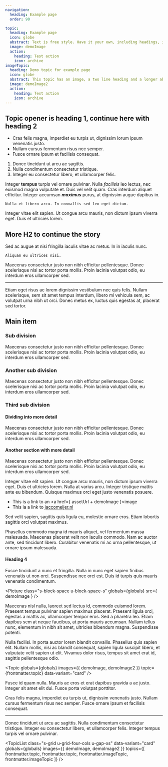 ```yaml
---
navigation:
  heading: Example page
  order: 90

topic:
  heading: Example page
  icon: globe
  abstract: Text is free style. Have it your own, including headings, images and all that.
  image: demoImage
  action:
    heading: Test action
    icon: archive
imageTopic:
  heading: Demo topic for example page
  icon: globe
  abstract: This topic has an image, a two line heading and a longer abstract, all for demo purposes.
  image: demoImage2
  action:
    heading: Test action
    icon: archive
---
```


<div class="s-popout">
  <Topic
    globals={globals}
    images={{ demoImage, demoImage2 }}
    topic={frontmatter.topic}
    data-variant="headline"
    swap-image={true}
  />
</div>


## Topic opener is heading 1, continue here with heading 2

- Cras felis magna, imperdiet eu turpis ut, dignissim lorum ipsum venenatis
  justo.
- Nullam cursus fermentum risus nec semper.
- Fusce ornare ipsum et facilisis consequat.

1) Donec tincidunt ut arcu ac sagittis.
2) Nulla condimentum consectetur tristique.
3) Integer eu consectetur libero, et ullamcorper felis. 

Integer **tempus** turpis vel ornare pulvinar. Nulla *facilisis* leo lectus, nec
euismod magna vulputate et. Duis vel velit quam. Cras interdum aliquet
efficitur. Integer accumsan ***maximus*** purus, at dignissim augue dapibus in.

`Nulla et libero arcu. In convallis sed leo eget dictum.`

Integer vitae elit sapien. Ut congue arcu mauris, non dictum ipsum viverra eget.
Duis et ultricies lorem.


## More H2 to continue the story

Sed ac augue at nisi fringilla iaculis vitae ac metus. In in iaculis nunc.

```text
Aliquam eu ultrices nisi.
```

Maecenas consectetur justo non nibh efficitur pellentesque. Donec scelerisque
nisi ac tortor porta mollis. Proin lacinia volutpat odio, eu interdum eros
ullamcorper sed.

---

Etiam eget risus ac lorem dignissim vestibulum nec quis felis. Nullam
scelerisque, sem sit amet tempus interdum, libero mi vehicula sem, ac volutpat
urna nibh ut orci. Donec metus ex, luctus quis egestas at, placerat sed tortor.


## Main item
### Sub division

Maecenas consectetur justo non nibh efficitur pellentesque. Donec scelerisque
nisi ac tortor porta mollis. Proin lacinia volutpat odio, eu interdum eros
ullamcorper sed.

### Another sub division

Maecenas consectetur justo non nibh efficitur pellentesque. Donec scelerisque
nisi ac tortor porta mollis. Proin lacinia volutpat odio, eu interdum eros
ullamcorper sed.

### Third sub division

#### Dividing into more detail

Maecenas consectetur justo non nibh efficitur pellentesque. Donec scelerisque
nisi ac tortor porta mollis. Proin lacinia volutpat odio, eu interdum eros
ullamcorper sed.

#### Another section with more detail

Maecenas consectetur justo non nibh efficitur pellentesque. Donec scelerisque
nisi ac tortor porta mollis. Proin lacinia volutpat odio, eu interdum eros
ullamcorper sed.

Integer vitae elit sapien. Ut congue arcu mauris, non dictum ipsum viverra eget.
Duis et ultricies lorem. Nulla at varius arcu. Integer tristique mattis ante eu
bibendum. Quisque maximus orci eget justo venenatis posuere.

- This is a link to an <a href={ assetUrl + demoImage }>image</a>
- This ia a link to [jaccomeijer.nl](https://www.jaccomeijer.nl)

Sed velit sapien, sagittis quis ligula eu, molestie ornare eros. Etiam lobortis
sagittis orci volutpat maximus.

<div class="s-popout">
  <Topic
    globals={globals}
    images={{ demoImage, demoImage2 }}
    topic={frontmatter.imageTopic}
    data-variant="hero"
  />
</div>

Phasellus commodo magna id mauris aliquet, vel fermentum massa malesuada.
Maecenas placerat velit non iaculis commodo. Nam ac auctor ante, sed tincidunt
libero. Curabitur venenatis mi ac urna pellentesque, ut ornare ipsum malesuada.

#### Heading 4

Fusce tincidunt a nunc et fringilla. Nulla in nunc eget sapien finibus venenatis
ut non orci. Suspendisse nec orci est. Duis id turpis quis mauris venenatis
condimentum.

<Picture
  class="s-block-space u-block-space-s"
  globals={globals}
  src={ demoImage }
/>

Maecenas nisl nulla, laoreet sed lectus id, commodo euismod lorem. Praesent
tempus pulvinar sapien maximus placerat. Praesent ligula orci, egestas a mattis
ac, ullamcorper tempor eros. Sed a pharetra leo. Etiam dapibus sem at neque
faucibus, at porta mauris accumsan. Nullam tellus nunc, elementum in nibh sit
amet, ultricies bibendum magna. Suspendisse potenti.

Nulla facilisi. In porta auctor lorem blandit convallis. Phasellus quis sapien
elit. Nullam mollis, nisi ac blandit consequat, sapien ligula suscipit libero,
et vulputate velit sapien ut elit. Vivamus dolor risus, tempus sit amet erat id,
sagittis pellentesque odio.

<Topic
  globals={globals}
  images={{ demoImage, demoImage2 }}
  topic={frontmatter.topic}
  data-variant="card"
/>

Fusce id quam nulla. Mauris ac eros et erat dapibus gravida a ac justo. Integer
sit amet elit dui. Fusce porta volutpat porttitor.

Cras felis magna, imperdiet eu turpis ut, dignissim venenatis justo. Nullam
cursus fermentum risus nec semper. Fusce ornare ipsum et facilisis consequat.

<div class="s-popout">
  <Topic
    globals={globals}
    images={{ demoImage, demoImage2 }}
    topic={frontmatter.imageTopic}
    data-variant="headline"
  />
</div>

---

Donec tincidunt ut arcu ac sagittis. Nulla condimentum consectetur tristique.
Integer eu consectetur libero, et ullamcorper felis. Integer tempus turpis vel
ornare pulvinar.

<TopicList 
  class="s-grid u-grid-four-cols u-gap-xs"
  data-variant="card"
  globals={globals}
  images={{ demoImage, demoImage2 }}
  topics={[ 
    frontmatter.topic,
    frontmatter.topic,
    frontmatter.imageTopic,
    frontmatter.imageTopic
  ]}
/>
